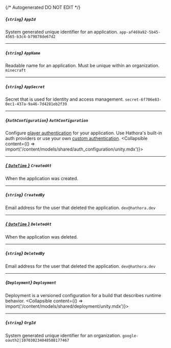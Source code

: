 {/* Autogenerated DO NOT EDIT  */}

##### *{`string`}* `AppId`
System generated unique identifier for an application.
`app-af469a92-5b45-4565-b3c4-b79878de67d2`

---
##### *{`string`}* `AppName`
Readable name for an application. Must be unique within an organization.
`minecraft`

---
##### *{`string`}* `AppSecret`
Secret that is used for identity and access management.
`secret-6f706e83-0ec1-437a-9a46-7d4281eb2f39`

---
##### *{`AuthConfiguration`}* `AuthConfiguration`
Configure [player authentication](https://hathora.dev/docs/lobbies-and-matchmaking/auth-service) for your application. Use Hathora's built-in auth providers or use your own [custom authentication](https://hathora.dev/docs/lobbies-and-matchmaking/auth-service#custom-auth-provider).
<Collapsible content={() => import('/content/models/shared/auth_configuration/unity.mdx')}>
</Collapsible>

---
##### [*{ `DateTime` }*](https://learn.microsoft.com/en-us/dotnet/api/system.datetime?view=net-5.0) `CreatedAt`
When the application was created.

---
##### *{`string`}* `CreatedBy`
Email address for the user that deleted the application.
`dev@hathora.dev`

---
##### [*{ `DateTime` }*](https://learn.microsoft.com/en-us/dotnet/api/system.datetime?view=net-5.0) `DeletedAt`
When the application was deleted.

---
##### *{`string`}* `DeletedBy`
Email address for the user that deleted the application.
`dev@hathora.dev`

---
##### *{`Deployment`}* `Deployment`
Deployment is a versioned configuration for a build that describes runtime behavior.
<Collapsible content={() => import('/content/models/shared/deployment/unity.mdx')}>
</Collapsible>

---
##### *{`string`}* `OrgId`
System generated unique identifier for an organization.
`google-oauth2|107030234048588177467`

